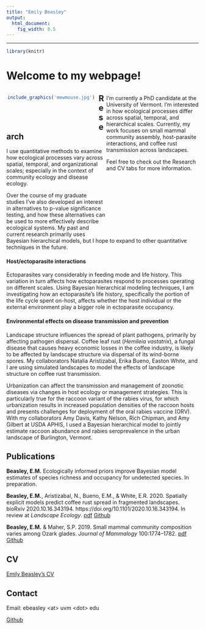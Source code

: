 ```yaml
---
title: "Emily Beasley"
output:
  html_document:
    fig_width: 0.5
---
```


----

```r
library(knitr)
```

# Welcome to my webpage! 
<style>
.column-left{
  float: left;
  width: 48%;
  text-align: center;
}
.column-right{
  float: right;
  width: 48%;
  text-align: left;
}
</style>

<div class = "column-left">
```r
include_graphics('mewmouse.jpg') 
```
<br>
<br>
<br>
</div>

<div class = "column-right">
I’m currently a PhD candidate at the University of Vermont. I’m interested in how ecological processes differ across spatial, temporal, and hierarchical scales. Currently, my work focuses on small mammal community assembly, host-parasite interactions, and coffee rust transmission across landscapes.  
  
Feel free to check out the Research and CV tabs for more information.
<br>
<br>
<br>
<br>
<br>
<br>
<br>
<br>
<br>
<br>
</div>  
  
  
  
## Research  

I use quantitative methods to examine how ecological processes vary across spatial, temporal, and organizational scales; especially in the context of community ecology and disease ecology. 

Over the course of my graduate studies I've also developed an interest in alternatives to p-value significance testing, and how these alternatives can be used to more effectively describe ecological systems. My past and current research primarily uses Bayesian hierarchical models, but I hope to expand to other quantitative techniques in the future. 

#### Host/ectoparasite interactions

Ectoparasites vary considerably in feeding mode and life history. This variation in turn affects how ectoparasites respond to processes operating on different scales. Using Bayesian hierarchical modeling techniques, I am investigating how an ectoparasite's life history, specifically the portion of the life cycle spent on-host, affects whether the host individual or the external environment play a bigger role in ectoparasite occupancy. 

#### Environmental effects on disease transmission and prevention

Landscape structure influences the spread of plant pathogens, primarily by affecting pathogen dispersal. Coffee leaf rust (*Hemileia vastatrix*), a fungal disease that causes heavy economic losses in the coffee industry, is likely to be affected by landscape structure via dispersal of its wind-borne spores. My collaborators Natalia Aristizabal, Erika Bueno, Easton White, and I are using simulated landscapes to model the effects of landscape structure on coffee rust transmission.

Urbanization can affect the transmission and management of zoonotic diseases via changes in host ecology or management strategies. This is particularly true for the raccoon variant of the rabies virus, for which urbanization results in increased population densities of the raccoon hosts and presents challenges for deployment of the oral rabies vaccine (ORV). With my collaborators Amy Davis, Kathy Nelson, Rich Chipman, and Amy Gilbert at USDA APHIS, I used a Bayesian hierarchical model to jointly estimate raccoon abundance and rabies seroprevalence in the urban landscape of Burlington, Vermont. 
  
## Publications  

**Beasley, E.M.** Ecologically informed priors improve Bayesian model estimates of species richness and occupancy for undetected species. In preparation. 

**Beasley, E.M.**, Aristizabal, N., Bueno, E.M., & White, E.R. 2020. Spatially explicit models predict coffee rust spread in fragmented landscapes. bioRxiv 2020.10.16.343194. https://doi.org/10.1101/2020.10.16.343194. In review at *Landscape Ecology*. [pdf](BeasleyetalRustLandscape.pdf) [Github](https://github.com/Beasley015/QuestCoffeeRustLandscape)

**Beasley, E.M.** & Maher, S.P. 2019. Small mammal community composition varies among Ozark glades. *Journal of Mammalogy* 100:1774--1782. [pdf](BeasleyMaher2019.pdf) [Github](https://github.com/Beasley015/Beasley-Maher2019_Small_Mammal_Community_Ozark)
  
## CV

[Emily Beasley's CV](Beasley_CV.pdf)

## Contact

Email: ebeasley \<at\> uvm \<dot\> edu

[Github](https://github.com/beasley015)
